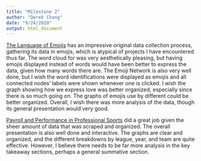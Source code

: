 ```yaml
---
title: "Milestone 2"
author: "Derek Chang"
date: "9/24/2020"
output: html_document
---
```


[The Language of Emojis](https://linda-qin.shinyapps.io/gov1005-emojis/) has an
impressive original data collection process, gathering its data in emojis, which 
is atypical of projects I have encountered thus far. The word cloud for was very 
aesthetically pleasing, but having emojis displayed instead of words would have 
been better to express the data, given how many words there are. The Emoji 
Network is also very well done, but I wish the word identifications were 
displayed as emojis and all connected nodes' labels were shown whenever one
is clicked. I wish the graph showing how we express love was better organized,
especially since there is so much going on. The graphs of emojis use by 
different could be better organized. Overall, I wish there was more analysis
of the data, though its general presentation would very good.

[Payroll and Performance in Professional Sports](https://wkcook.shinyapps.io/payroll-and-performance/) did a great job
given the sheer amount of data that was scraped and organized. The overall
presentation is also well done and interactive. The graphs are clear and
organized, and the different breakdowns by league, year, and team are quite
effective. However, I believe there needs to be far more analysis in the key 
takeaway sections, perhaps a general summative section. 